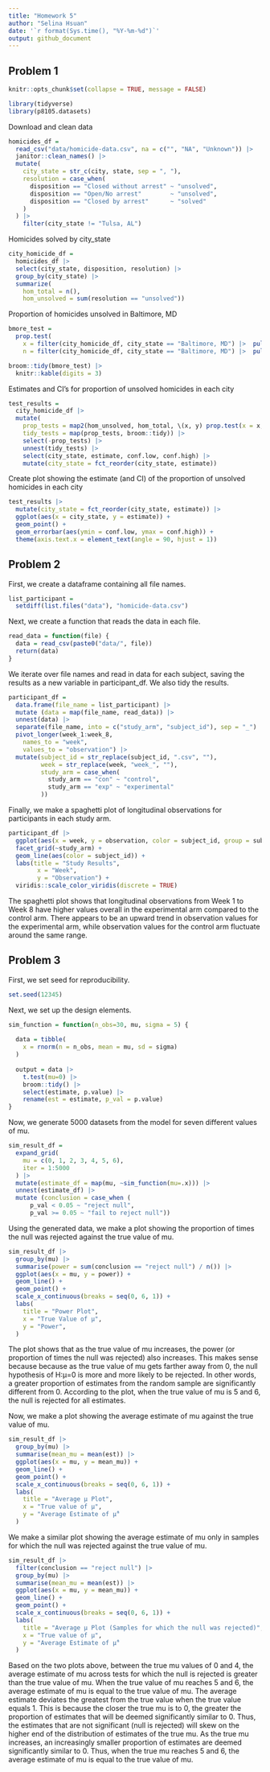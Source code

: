 ```yaml
---
title: "Homework 5"
author: "Selina Hsuan"
date: '`r format(Sys.time(), "%Y-%m-%d")`'
output: github_document
---
```



## Problem 1

```r
knitr::opts_chunk$set(collapse = TRUE, message = FALSE)
```

```r
library(tidyverse)
library(p8105.datasets)
```

Download and clean data 
```r
homicides_df = 
  read_csv("data/homicide-data.csv", na = c("", "NA", "Unknown")) |> 
  janitor::clean_names() |> 
  mutate(
    city_state = str_c(city, state, sep = ", "),
    resolution = case_when(
      disposition == "Closed without arrest" ~ "unsolved",
      disposition == "Open/No arrest"        ~ "unsolved",
      disposition == "Closed by arrest"      ~ "solved"
    )
  ) |> 
    filter(city_state != "Tulsa, AL") 
```


Homicides solved by city_state
```r
city_homicide_df = 
  homicides_df |> 
  select(city_state, disposition, resolution) |> 
  group_by(city_state) |> 
  summarize(
    hom_total = n(),
    hom_unsolved = sum(resolution == "unsolved"))
```

Proportion of homicides unsolved in Baltimore, MD
```r
bmore_test = 
  prop.test(
    x = filter(city_homicide_df, city_state == "Baltimore, MD") |>  pull(hom_unsolved),
    n = filter(city_homicide_df, city_state == "Baltimore, MD") |>  pull(hom_total)) 

broom::tidy(bmore_test) |> 
  knitr::kable(digits = 3)
```

Estimates and CI's for proportion of unsolved homicides in each city
```r
test_results = 
  city_homicide_df |> 
  mutate(
    prop_tests = map2(hom_unsolved, hom_total, \(x, y) prop.test(x = x, n = y)),
    tidy_tests = map(prop_tests, broom::tidy)) |> 
    select(-prop_tests) |> 
    unnest(tidy_tests) |> 
    select(city_state, estimate, conf.low, conf.high) |> 
    mutate(city_state = fct_reorder(city_state, estimate))
```

Create plot showing the estimate (and CI) of the proportion of unsolved homicides in each city
```r
test_results |> 
  mutate(city_state = fct_reorder(city_state, estimate)) |> 
  ggplot(aes(x = city_state, y = estimate)) + 
  geom_point() + 
  geom_errorbar(aes(ymin = conf.low, ymax = conf.high)) + 
  theme(axis.text.x = element_text(angle = 90, hjust = 1))
```



## Problem 2

First, we create a dataframe containing all file names. 
```r
list_participant = 
  setdiff(list.files("data"), "homicide-data.csv")
```


Next, we create a function that reads the data in each file. 
```r
read_data = function(file) {
  data = read_csv(paste0("data/", file))
  return(data)
}
```

We iterate over file names and read in data for each subject, saving the results as a new variable in participant_df. We also tidy the results. 
```r
participant_df = 
  data.frame(file_name = list_participant) |> 
  mutate (data = map(file_name, read_data)) |> 
  unnest(data) |> 
  separate(file_name, into = c("study_arm", "subject_id"), sep = "_") |> 
  pivot_longer(week_1:week_8,
    names_to = "week", 
    values_to = "observation") |> 
  mutate(subject_id = str_replace(subject_id, ".csv", ""),
         week = str_replace(week, "week_", ""), 
         study_arm = case_when(
           study_arm == "con" ~ "control",
           study_arm == "exp" ~ "experimental"
         )) 
```


Finally, we make a spaghetti plot of longitudinal observations for participants in each study arm. 
```r
participant_df |> 
  ggplot(aes(x = week, y = observation, color = subject_id, group = subject_id)) + 
  facet_grid(~study_arm) +
  geom_line(aes(color = subject_id)) +
  labs(title = "Study Results", 
        x = "Week",
        y = "Observation") +
  viridis::scale_color_viridis(discrete = TRUE)
```

The spaghetti plot shows that longitudinal observations from Week 1 to Week 8 have higher values overall in the experimental arm compared to the control arm. There appears to be an upward trend in observation values for the experimental arm, while observation values for the control arm fluctuate around the same range. 



## Problem 3

First, we set seed for reproducibility. 
```r
set.seed(12345)
```

Next, we set up the design elements. 
```r
sim_function = function(n_obs=30, mu, sigma = 5) {
  
  data = tibble(
    x = rnorm(n = n_obs, mean = mu, sd = sigma)
  )
  
  output = data |> 
    t.test(mu=0) |> 
    broom::tidy() |>
    select(estimate, p.value) |>
    rename(est = estimate, p_val = p.value)
}
```


Now, we generate 5000 datasets from the model for seven different values of mu. 
```r
sim_result_df =
  expand_grid(
    mu = c(0, 1, 2, 3, 4, 5, 6),
    iter = 1:5000
  ) |> 
  mutate(estimate_df = map(mu, ~sim_function(mu=.x))) |> 
  unnest(estimate_df) |> 
  mutate (conclusion = case_when (
      p_val < 0.05 ~ "reject null",
      p_val >= 0.05 ~ "fail to reject null"))
```


Using the generated data, we make a plot showing the proportion of times the null was rejected against the true value of mu. 
```r
sim_result_df |> 
  group_by(mu) |> 
  summarise(power = sum(conclusion == "reject null") / n()) |> 
  ggplot(aes(x = mu, y = power)) +
  geom_line() +
  geom_point() + 
  scale_x_continuous(breaks = seq(0, 6, 1)) +
  labs(
    title = "Power Plot",
    x = "True Value of μ",
    y = "Power", 
  ) 
```

The plot shows that as the true value of mu increases, the power (or proportion of times the null was rejected) also increases. This makes sense because because as the true value of mu gets farther away from 0, the null hypothesis of H:μ=0 is more and more likely to be rejected. In other words, a greater proportion of estimates from the random sample are significantly different from 0. According to the plot, when the true value of mu is 5 and 6, the null is rejected for all estimates. 


Now, we make a plot showing the average estimate of mu against the true value of mu. 
```r
sim_result_df |> 
  group_by(mu) |> 
  summarise(mean_mu = mean(est)) |>
  ggplot(aes(x = mu, y = mean_mu)) +
  geom_line() +
  geom_point() +
  scale_x_continuous(breaks = seq(0, 6, 1)) +
  labs(
    title = "Average μ Plot",
    x = "True value of μ",
    y = "Average Estimate of μ̂"
  ) 
```


We make a similar plot showing the average estimate of mu only in samples for which the null was rejected against the true value of mu.
```r
sim_result_df |> 
  filter(conclusion == "reject null") |> 
  group_by(mu) |> 
  summarise(mean_mu = mean(est)) |> 
  ggplot(aes(x = mu, y = mean_mu)) +
  geom_line() +
  geom_point() +
  scale_x_continuous(breaks = seq(0, 6, 1)) +
  labs(
    title = "Average μ Plot (Samples for which the null was rejected)",
    x = "True value of μ",
    y = "Average Estimate of μ̂"
  ) 
```

Based on the two plots above, between the true mu values of 0 and 4, the average estimate of mu across tests for which the null is rejected is greater than the true value of mu. When the true value of mu reaches 5 and 6, the average estimate of mu is equal to the true value of mu. The average estimate deviates the greatest from the true value when the true value equals 1. This is because the closer the true mu is to 0, the greater the proportion of estimates that will be deemed significantly similar to 0. Thus, the estimates that are not significant (null is rejected) will skew on the higher end of the distribution of estimates of the true mu. As the true mu increases, an increasingly smaller proportion of estimates are deemed significantly similar to 0. Thus, when the true mu reaches 5 and 6, the average estimate of mu is equal to the true value of mu. 


